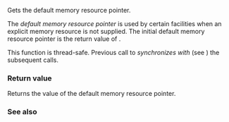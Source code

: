 {{cpp/memory/pmr/title|get_default_resource}}
{{cpp/memory/navbar}}
{{ddcl|header=memory_resource | since=c++17|
std::pmr::memory_resource* get_default_resource() noexcept;
}}

Gets the default memory resource pointer.

The ''default memory resource pointer'' is used by certain facilities when an explicit memory resource is not supplied. The initial default memory resource pointer is the return value of {{lc|std::pmr::new_delete_resource}}.

This function is thread-safe. Previous call to {{lc|std::pmr::set_default_resource}} ''synchronizes with'' (see {{lc|std::memory_order}}) the subsequent {{tt|std::pmr::get_default_resource}} calls.

=== Return value ===

Returns the value of the default memory resource pointer.

=== See also ===
{{dsc begin}}
{{dsc inc|cpp/memory/dsc set_default_resource}}
{{dsc inc|cpp/memory/dsc new_delete_resource}}
{{dsc end}}

{{langlinks|de|es|ja|ru|zh}}